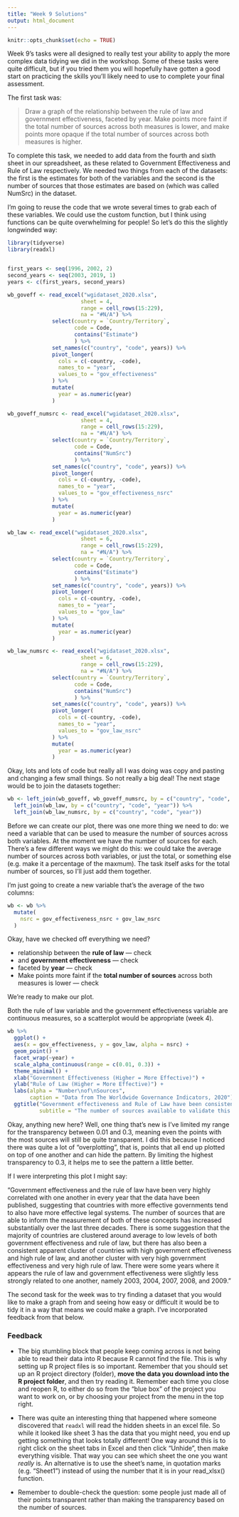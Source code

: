 ```yaml
---
title: "Week 9 Solutions"
output: html_document
---
```


```r
knitr::opts_chunk$set(echo = TRUE)
```

Week 9's tasks were all designed to really test your ability to apply the more complex data tidying we did in the workshop. Some of these tasks were quite difficult, but if you tried them you will hopefully have gotten a good start on practicing the skills you'll likely need to use to complete your final assessment. 

The first task was:

> Draw a graph of the relationship between the rule of law and government effectiveness, faceted by year. Make points more faint if the total number of sources across both measures is lower, and make points more opaque if the total number of sources across both measures is higher.

To complete this task, we needed to add data from the fourth and sixth sheet in our spreadsheet, as these related to Government Effectiveness and Rule of Law respectively. We needed two things from each of the datasets: the first is the estimates for both of the variables and the second is the number of sources that those estimates are based on (which was called NumSrc) in the dataset. 

I'm going to reuse the code that we wrote several times to grab each of these variables. We could use the custom function, but I think using functions can be quite overwhelming for people! So let's do this the slightly longwinded way:

```r

library(tidyverse)
library(readxl)


first_years <- seq(1996, 2002, 2)
second_years <- seq(2003, 2019, 1)
years <- c(first_years, second_years)

wb_goveff <- read_excel("wgidataset_2020.xlsx",
                       sheet = 4,
                       range = cell_rows(15:229), 
                       na = "#N/A") %>% 
              select(country = `Country/Territory`, 
                     code = Code, 
                     contains("Estimate")
                     ) %>%
              set_names(c("country", "code", years)) %>%
              pivot_longer(
                cols = c(-country, -code),
                names_to = "year",
                values_to = "gov_effectiveness"
              ) %>%
              mutate(
                year = as.numeric(year)
              )

wb_goveff_numsrc <- read_excel("wgidataset_2020.xlsx",
                       sheet = 4,
                       range = cell_rows(15:229), 
                       na = "#N/A") %>% 
              select(country = `Country/Territory`, 
                     code = Code, 
                     contains("NumSrc")
                     ) %>%
              set_names(c("country", "code", years)) %>%
              pivot_longer(
                cols = c(-country, -code),
                names_to = "year",
                values_to = "gov_effectiveness_nsrc"
              ) %>%
              mutate(
                year = as.numeric(year)
              )

wb_law <- read_excel("wgidataset_2020.xlsx",
                       sheet = 6,
                       range = cell_rows(15:229), 
                       na = "#N/A") %>% 
              select(country = `Country/Territory`, 
                     code = Code, 
                     contains("Estimate")
                     ) %>%
              set_names(c("country", "code", years)) %>%
              pivot_longer(
                cols = c(-country, -code),
                names_to = "year",
                values_to = "gov_law"
              ) %>%
              mutate(
                year = as.numeric(year)
              )

wb_law_numsrc <- read_excel("wgidataset_2020.xlsx",
                       sheet = 6,
                       range = cell_rows(15:229), 
                       na = "#N/A") %>% 
              select(country = `Country/Territory`, 
                     code = Code, 
                     contains("NumSrc")
                     ) %>%
              set_names(c("country", "code", years)) %>%
              pivot_longer(
                cols = c(-country, -code),
                names_to = "year",
                values_to = "gov_law_nsrc"
              ) %>%
              mutate(
                year = as.numeric(year)
              )


```


Okay, lots and lots of code but really all I was doing was copy and pasting and changing a few small things. So not really a big deal! The next stage would be to join the datasets together:


```r

wb <- left_join(wb_goveff, wb_goveff_numsrc, by = c("country", "code", "year")) %>%
  left_join(wb_law, by = c("country", "code", "year")) %>%
  left_join(wb_law_numsrc, by = c("country", "code", "year"))

```


Before we can create our plot, there was one more thing we need to do: we need a variable that can be used to measure the number of sources across both variables. At the moment we have the number of sources for each. There's a few different ways we might do this: we could take the average number of sources across both variables, or just the total, or something else (e.g. make it a percentage of the maxmum). The task itself asks for the total number of sources, so I'll just add them together.

I'm just going to create a new variable that's the average of the two columns:

```r

wb <- wb %>%
  mutate(
    nsrc = gov_effectiveness_nsrc + gov_law_nsrc
  )

```

Okay, have we checked off everything we need?

* relationship between the **rule of law** — check 
* and **government effectiveness** — check
* faceted by **year** — check
* Make points more faint if the **total number of sources** across both measures is lower — check

We're ready to make our plot.

Both the rule of law variable and the government effectiveness variable are continuous measures, so a scatterplot would be appropriate (week 4).


```r

wb %>%
  ggplot() +
  aes(x = gov_effectiveness, y = gov_law, alpha = nsrc) +
  geom_point() +
  facet_wrap(~year) +
  scale_alpha_continuous(range = c(0.01, 0.3)) +
  theme_minimal() +
  xlab("Government Effectiveness (Higher = More Effective)") +
  ylab("Rule of Law (Higher = More Effective)") +
  labs(alpha = "Number\nof\nSources",
       caption = "Data from The Worldwide Governance Indicators, 2020") +
  ggtitle("Government effectiveness and Rule of Law have been consistently\nhighly correlated with one another.", 
          subtitle = "The number of sources available to validate this has also steadily\nincreased over time.")

```

Okay, anything new here? Well, one thing that's new is I've limited my range for the transparency between 0.01 and 0.3, meaning even the points with the most sources will still be quite transparent. I did this because I noticed there was quite a lot of "overplotting", that is, points that all end up plotted on top of one another and can hide the pattern. By limiting the highest transparency to 0.3, it helps me to see the pattern a little better.

If I were interpreting this plot I might say:

"Government effectiveness and the rule of law have been very highly correlated with one another in every year that the data have been published, suggesting that countries with more effective governments tend to also have more effective legal systems. The number of sources that are able to inform the measurement of both of these concepts has increased substantially over the last three decades. There is some suggestion that the majority of countries are clustered around average to low levels of both government effectiveness and rule of law, but there has also been a consistent apparent cluster of countries with high government effectiveness and high rule of law, and another cluster with very high government effectiveness and very high rule of law. There were some years where it appears the rule of law and government effectiveness were slightly less strongly related to one another, namely 2003, 2004, 2007, 2008, and 2009."

The second task for the week was to try finding a dataset that you would like to make a graph from and seeing how easy or difficult it would be to tidy it in a way that means we could make a graph. I've incorporated feedback from that below.

### Feedback

* The big stumbling block that people keep coming across is not being able to read their data into R because R cannot find the file. This is why setting up R project files is so important. Remember that you should set up an R project directory (folder), **move the data you download into the R project folder**, and then try reading it. Remember each time you close and reopen R, to either do so from the "blue box" of the project you want to work on, or by choosing your project from the menu in the top right.

* There was quite an interesting thing that happened where someone discovered that `readxl` will read the hidden sheets in an excel file. So while it looked like sheet 3 has the data that you might need, you end up getting something that looks totally different! One way around this is to right click on the sheet tabs in Excel and then click "Unhide", then make everything visible. That way you can see which sheet the one you want *really* is. An alternative is to use the sheet's name, in quotation marks (e.g. "Sheet1") instead of using the number that it is in your read_xlsx() function.

* Remember to double-check the question: some people just made all of their points transparent rather than making the transparency based on the number of sources.
